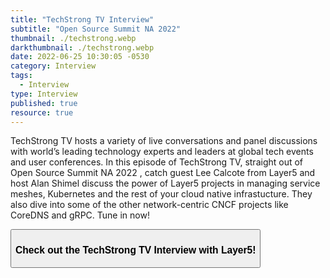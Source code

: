 ```yaml
---
title: "TechStrong TV Interview"
subtitle: "Open Source Summit NA 2022"
thumbnail: ./techstrong.webp
darkthumbnail: ./techstrong.webp
date: 2022-06-25 10:30:05 -0530
category: Interview
tags:
  - Interview 
type: Interview
published: true
resource: true
---
```







<ResourcesWrapper>
<p>
TechStrong TV hosts a variety of live conversations and panel discussions with world’s leading technology experts and leaders at global tech events and user conferences. In this episode of TechStrong TV, straight out of <Link to="/community/events/open-source-summit-north-america-2022">Open Source Summit NA 2022</Link> , catch guest <Link to="https://layer5.io/community/members/lee-calcote">Lee Calcote</Link> from Layer5 and host Alan Shimel discuss the power of <Link to="/projects">Layer5 projects</Link> in managing service meshes, Kubernetes and the rest of your cloud native infrastucture. They also dive into some of the other network-centric CNCF projects like CoreDNS and gRPC. Tune in now! 
</p>
 <Button primary url="https://digitalanarchist.com/videos/open-source-summit-na-2022/lee-calcote-layer5" class="btn-center" >
 <h3>Check out the TechStrong TV Interview with Layer5!</h3>
 </Button>
</ResourcesWrapper>
